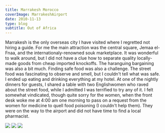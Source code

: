 ```yaml
---
title: Marrakesh Morocco
coverImage: MarrakeshAirport
date: 2010-11-13
type: blog
subtitle: Out of Africa
---
```


Marrakesh is the only overseas city I have visited where I regretted not hiring a guide. For me the main attraction was the central square, Jemaa el-Fnaa, and the internationaly-renowned souk marketplace. It was wonderful to walk around, but I did not have a clue how to separate quality locally-made goods from cheap imported knockoffs. The haranguing bargaining was also a bit much.
Finding safe food was also a challenge. The street food was fascinating to observe and smell, but I couldn't tell what was safe. I ended up eating and drinking everything at my hotel. 
At one of the nightly dinners for guests, I shared a table with two Englishwomen who raved about the street food, while I admitted I was terrified to try any of it.
I felt somewhat vindicated, though quite sorry for the women, when the front desk woke me at 4:00 am one morning to pass on a request from the women for medicine to quell food poisoning (I couldn't help them). They were on the way to the airport and did not have time to find a local pharmacist.

 <Image src="MarrakeshHotelRoom"  />
 <Image src="MarrakeshHotel"  />
 <TextCollapse src="MarrakeshHotel" />
 <Image src="MarrakeshHotelDinnerEntertainment"  />
 <TextCollapse src="MarrakeshHotelDinnerEntertainment" />


